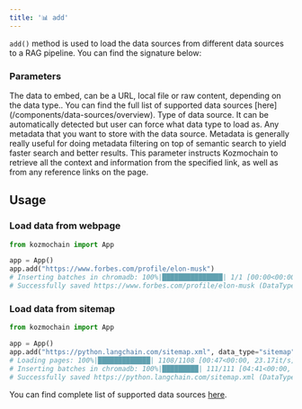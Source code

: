 ```yaml
---
title: '📊 add'
---
```


`add()` method is used to load the data sources from different data sources to a RAG pipeline. You can find the signature below:

### Parameters

<ParamField path="source" type="str">
    The data to embed, can be a URL, local file or raw content, depending on the data type.. You can find the full list of supported data sources [here](/components/data-sources/overview).
</ParamField>
<ParamField path="data_type" type="str" optional>
    Type of data source. It can be automatically detected but user can force what data type to load as.
</ParamField>
<ParamField path="metadata" type="dict" optional>
    Any metadata that you want to store with the data source. Metadata is generally really useful for doing metadata filtering on top of semantic search to yield faster search and better results.
</ParamField>
<ParamField path="all_references" type="bool" optional>
    This parameter instructs Kozmochain to retrieve all the context and information from the specified link, as well as from any reference links on the page.
</ParamField>

## Usage

### Load data from webpage

```python Code example
from kozmochain import App

app = App()
app.add("https://www.forbes.com/profile/elon-musk")
# Inserting batches in chromadb: 100%|███████████████| 1/1 [00:00<00:00,  1.19it/s]
# Successfully saved https://www.forbes.com/profile/elon-musk (DataType.WEB_PAGE). New chunks count: 4
```

### Load data from sitemap

```python Code example
from kozmochain import App

app = App()
app.add("https://python.langchain.com/sitemap.xml", data_type="sitemap")
# Loading pages: 100%|█████████████| 1108/1108 [00:47<00:00, 23.17it/s]
# Inserting batches in chromadb: 100%|█████████| 111/111 [04:41<00:00,  2.54s/it]
# Successfully saved https://python.langchain.com/sitemap.xml (DataType.SITEMAP). New chunks count: 11024
```

You can find complete list of supported data sources [here](/components/data-sources/overview).
